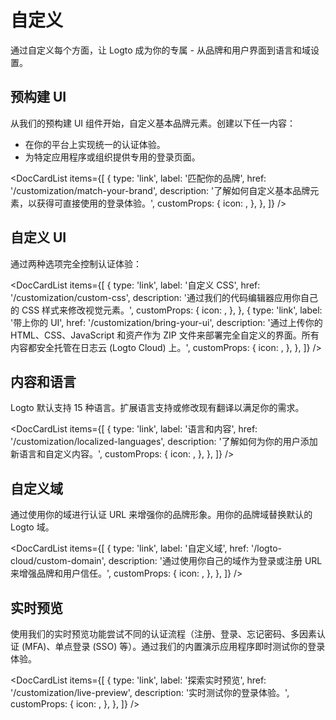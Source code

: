 
# 自定义

通过自定义每个方面，让 Logto 成为你的专属 - 从品牌和用户界面到语言和域设置。

## 预构建 UI

从我们的预构建 UI 组件开始，自定义基本品牌元素。创建以下任一内容：

- 在你的平台上实现统一的认证体验。
- 为特定应用程序或组织提供专用的登录页面。

<DocCardList
  items={[
    {
      type: 'link',
      label: '匹配你的品牌',
      href: '/customization/match-your-brand',
      description: '了解如何自定义基本品牌元素，以获得可直接使用的登录体验。',
      customProps: {
        icon: <CustomizationIcon />,
      },
    },
  ]}
/>

## 自定义 UI

通过两种选项完全控制认证体验：

<DocCardList
  items={[
    {
      type: 'link',
      label: '自定义 CSS',
      href: '/customization/custom-css',
      description: '通过我们的代码编辑器应用你自己的 CSS 样式来修改视觉元素。',
      customProps: {
        icon: <BrushIcon />,
      },
    },
    {
      type: 'link',
      label: '带上你的 UI',
      href: '/customization/bring-your-ui',
      description:
        '通过上传你的 HTML、CSS、JavaScript 和资产作为 ZIP 文件来部署完全自定义的界面。所有内容都安全托管在日志云 (Logto Cloud) 上。',
      customProps: {
        icon: <FlaskIcon />,
      },
    },
  ]}
/>

## 内容和语言

Logto 默认支持 15 种语言。扩展语言支持或修改现有翻译以满足你的需求。

<DocCardList
  items={[
    {
      type: 'link',
      label: '语言和内容',
      href: '/customization/localized-languages',
      description: '了解如何为你的用户添加新语言和自定义内容。',
      customProps: {
        icon: <LanguagesIcon />,
      },
    },
  ]}
/>

## 自定义域

通过使用你的域进行认证 URL 来增强你的品牌形象。用你的品牌域替换默认的 Logto 域。

<DocCardList
  items={[
    {
      type: 'link',
      label: '自定义域',
      href: '/logto-cloud/custom-domain',
      description: '通过使用你自己的域作为登录或注册 URL 来增强品牌和用户信任。',
      customProps: {
        icon: <UserFlowIcon />,
      },
    },
  ]}
/>

## 实时预览

使用我们的实时预览功能尝试不同的认证流程（注册、登录、忘记密码、多因素认证 (MFA)、单点登录 (SSO) 等）。通过我们的内置演示应用程序即时测试你的登录体验。

<DocCardList
  items={[
    {
      type: 'link',
      label: '探索实时预览',
      href: '/customization/live-preview',
      description: '实时测试你的登录体验。',
      customProps: {
        icon: <StartIcon />,
      },
    },
  ]}
/>
